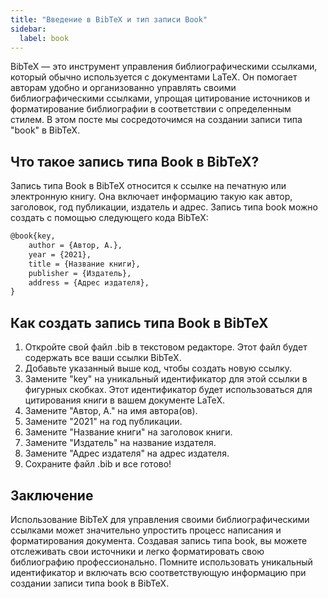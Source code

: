 ```yaml
---
title: "Введение в BibTeX и тип записи Book"
sidebar:
  label: book
---
```



BibTeX — это инструмент управления библиографическими ссылками, который обычно используется с документами LaTeX. Он помогает авторам удобно и организованно управлять своими библиографическими ссылками, упрощая цитирование источников и форматирование библиографии в соответствии с определенным стилем. В этом посте мы сосредоточимся на создании записи типа "book" в BibTeX.

<CiteDrive/>

## Что такое запись типа Book в BibTeX?

Запись типа Book в BibTeX относится к ссылке на печатную или электронную книгу. Она включает информацию такую как автор, заголовок, год публикации, издатель и адрес. Запись типа book можно создать с помощью следующего кода BibTeX:

```tex
@book{key,   
	author = {Автор, А.},   
	year = {2021},   
	title = {Название книги},   
	publisher = {Издатель},   
	address = {Адрес издателя}, 
}
```

## Как создать запись типа Book в BibTeX

1. Откройте свой файл .bib в текстовом редакторе. Этот файл будет содержать все ваши ссылки BibTeX.
2. Добавьте указанный выше код, чтобы создать новую ссылку.
3. Замените "key" на уникальный идентификатор для этой ссылки в фигурных скобках. Этот идентификатор будет использоваться для цитирования книги в вашем документе LaTeX.
4. Замените "Автор, А." на имя автора(ов).
5. Замените "2021" на год публикации.
6. Замените "Название книги" на заголовок книги.
7. Замените "Издатель" на название издателя.
8. Замените "Адрес издателя" на адрес издателя.
9. Сохраните файл .bib и все готово!

## Заключение

Использование BibTeX для управления своими библиографическими ссылками может значительно упростить процесс написания и форматирования документа. Создавая запись типа book, вы можете отслеживать свои источники и легко форматировать свою библиографию профессионально. Помните использовать уникальный идентификатор и включать всю соответствующую информацию при создании записи типа book в BibTeX.
